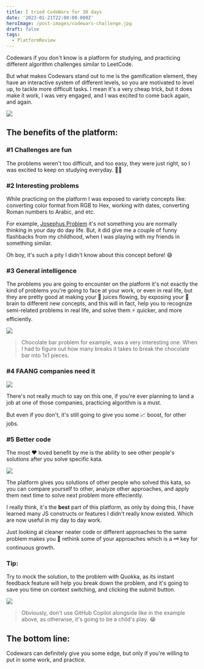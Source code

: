```yaml
---
title: I tried CodeWars for 30 days
date: '2023-01-21T22:00:00.000Z'
heroImage: /post-images/codewars-challenge.jpg
draft: false
tags:
  - PlatformReview
---
```


Codewars if you don't know is a platform for studying, and practicing different algorithm challenges similar to LeetCode.

But what makes Codewars stand out to me is the gamification element, they have an interactive system of different levels, so you are motivated to level up, to tackle more difficult tasks. I mean it's a very cheap trick, but it does make it work, I was very engaged, and I was excited to come back again, and again.

![](/post-images/codewars-kata.jpg)

## The benefits of the platform:

### #1 Challenges are fun

The problems weren't too difficult, and too easy, they were just right, so I was excited to keep on studying everyday. 👨‍🎓

### #2 Interesting problems

While practicing on the platform I was exposed to variety concepts like: converting color format from RGB to Hex, working with dates, converting Roman numbers to Arabic, and etc.

For example, [Josephus Problem](https://en.wikipedia.org/wiki/Josephus_problem) it's not something you are normally thinking in your day do day life. But, it did give me a couple of funny flashbacks from my childhood, when I was playing with my friends in something similar.

Oh boy, it's such a pity I didn't know about this concept before! 😅

### #3 General intelligence

The problems you are going to encounter on the platform it's not exactly the kind of problems you're going to face at your work, or even in real life, but they are pretty good at making your 🥤 juices flowing, by exposing your 🧠 brain to different new concepts, and this will in fact, help you to recognize semi-related problems in real life, and solve them ⚡ quicker, and more efficiently.

![](/post-images/codewars-chocolate.png)

> Chocolate bar problem for example, was a very interesting one. When I had to figure out how many breaks it takes to break the chocolate bar into 1x1 pieces.

### #4 FAANG companies need it

![](/post-images/codewars-faang.png)

There's not really much to say on this one, if you're ever planning to land a job at one of those companies, practicing algorithm is a must.

But even if you don't, it's still going to give you some 📈 boost, for other jobs.

### #5 Better code

The most ♥ loved benefit by me is the ability to see other people's solutions after you solve specific kata.

![](/post-images/codewars-good-and-bad-code.png)

The platform gives you solutions of other people who solved this kata, so you can compare yourself to other, analyze other approaches, and apply them next time to solve next problem more effeciently.

I really think, it's the **best** part of this platform, as only by doing this, I have learned many JS constructs or features I didn't really know existed. Which are now useful in my day to day work.

Just looking at cleaner neater code or different approaches to the same problem makes you 🤔 rethink some of your approaches which is a 🗝 key for continuous growth.

### Tip:

Try to mock the solution, to the problem with Quokka, as its instant feedback feature will help you break down the problem, and it's going to save you time on context switching, and clicking the submit button.

![](/post-images/codewars-quokka-mocking.gif)

> Obviously, don't use GitHub Copilot alongside like in the example above, as otherwise, it's going to be a child's play. 😂

## The bottom line:

Codewars can definitely give you some edge, but only if you're willing to put in some work, and practice.
